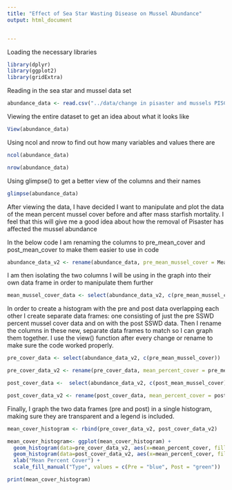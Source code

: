 ```yaml
---
title: "Effect of Sea Star Wasting Disease on Mussel Abundance"
output: html_document


---
```

Loading the necessary libraries
```r
library(dplyr)
library(ggplot2)
library(gridExtra)
```


Reading in the sea star and mussel data set

```r
abundance_data <- read.csv("../data/change in pisaster and mussels PISCO sites.csv")
```

Viewing the entire dataset to get an idea about what it looks like

```r
View(abundance_data)
```


Using ncol and nrow to find out how many variables and values there are

```r
ncol(abundance_data)
```

```r
nrow(abundance_data)
```

Using glimpse() to get a better view of the columns and their names

```r
glimpse(abundance_data)
```
After viewing the data, I have decided I want to manipulate and plot the data of the mean percent mussel cover before and after mass starfish mortality. I feel that this will give me a good idea about how the removal of Pisaster has affected the mussel abundance


In the below code I am renaming the columns to pre_mean_cover and post_mean_cover to make them easier to use in code

```r
abundance_data_v2 <- rename(abundance_data, pre_mean_mussel_cover = Mean.percent_cover_Mytcal..pre.SSWS,post_mean_mussel_cover = Mean.percent_cover_Mytcal..post.SSWS)

```

I am then isolating the two columns I will be using in the graph into their own data frame in order to manipulate them further
```r
mean_mussel_cover_data <- select(abundance_data_v2, c(pre_mean_mussel_cover, post_mean_mussel_cover))

```

In order to create a histogram with the pre and post data overlapping each other I create separate data frames: one consisting of just the pre SSWD percent mussel cover data and on with the post SSWD data. Then I rename the columns in these new, separate data frames to match so I can graph them together. I use the view() function after every change or rename to make sure the code worked properly.

```r
pre_cover_data <- select(abundance_data_v2, c(pre_mean_mussel_cover))

pre_cover_data_v2 <- rename(pre_cover_data, mean_percent_cover = pre_mean_mussel_cover)
```

```r
post_cover_data <-  select(abundance_data_v2, c(post_mean_mussel_cover))

post_cover_data_v2 <- rename(post_cover_data, mean_percent_cover = post_mean_mussel_cover)
```

Finally, I graph the two data frames (pre and post) in a single histogram, making sure they are transparent and a legend is included.

```r
mean_cover_histogram <- rbind(pre_cover_data_v2, post_cover_data_v2)

mean_cover_histogram<- ggplot(mean_cover_histogram) + 
  geom_histogram(data=pre_cover_data_v2, aes(x=mean_percent_cover, fill = "Pre"), alpha = 0.5) +
  geom_histogram(data=post_cover_data_v2, aes(x=mean_percent_cover, fill = "Post"), alpha = 0.5) + 
  xlab("Mean Percent Cover") + 
  scale_fill_manual("Type", values = c(Pre = "blue", Post = "green"))

print(mean_cover_histogram)
  
```








